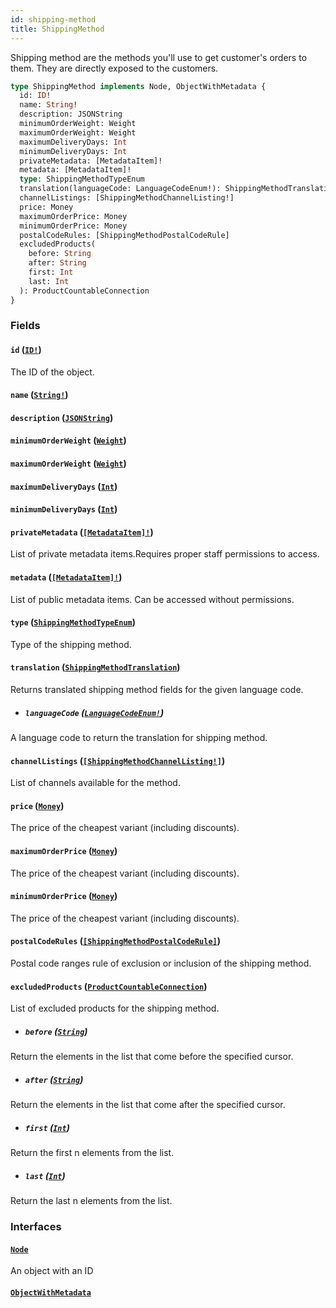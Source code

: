 ```yaml
---
id: shipping-method
title: ShippingMethod
---
```


Shipping method are the methods you'll use to get customer's orders to them. They are directly exposed to the customers.

```graphql
type ShippingMethod implements Node, ObjectWithMetadata {
  id: ID!
  name: String!
  description: JSONString
  minimumOrderWeight: Weight
  maximumOrderWeight: Weight
  maximumDeliveryDays: Int
  minimumDeliveryDays: Int
  privateMetadata: [MetadataItem]!
  metadata: [MetadataItem]!
  type: ShippingMethodTypeEnum
  translation(languageCode: LanguageCodeEnum!): ShippingMethodTranslation
  channelListings: [ShippingMethodChannelListing!]
  price: Money
  maximumOrderPrice: Money
  minimumOrderPrice: Money
  postalCodeRules: [ShippingMethodPostalCodeRule]
  excludedProducts(
    before: String
    after: String
    first: Int
    last: Int
  ): ProductCountableConnection
}
```

### Fields

#### `id` ([`ID!`](../../../developer/api-reference/scalars/id))

The ID of the object.

#### `name` ([`String!`](../../../developer/api-reference/scalars/string))

#### `description` ([`JSONString`](../../../developer/api-reference/scalars/json-string))

#### `minimumOrderWeight` ([`Weight`](../../../developer/api-reference/objects/weight))

#### `maximumOrderWeight` ([`Weight`](../../../developer/api-reference/objects/weight))

#### `maximumDeliveryDays` ([`Int`](../../../developer/api-reference/scalars/int))

#### `minimumDeliveryDays` ([`Int`](../../../developer/api-reference/scalars/int))

#### `privateMetadata` ([`[MetadataItem]!`](../../../developer/api-reference/objects/metadata-item))

List of private metadata items.Requires proper staff permissions to access.

#### `metadata` ([`[MetadataItem]!`](../../../developer/api-reference/objects/metadata-item))

List of public metadata items. Can be accessed without permissions.

#### `type` ([`ShippingMethodTypeEnum`](../../../developer/api-reference/enums/shipping-method-type-enum))

Type of the shipping method.

#### `translation` ([`ShippingMethodTranslation`](../../../developer/api-reference/objects/shipping-method-translation))

Returns translated shipping method fields for the given language code.

- ##### `languageCode` ([`LanguageCodeEnum!`](../../../developer/api-reference/enums/language-code-enum))

A language code to return the translation for shipping method.

#### `channelListings` ([`[ShippingMethodChannelListing!]`](../../../developer/api-reference/objects/shipping-method-channel-listing))

List of channels available for the method.

#### `price` ([`Money`](../../../developer/api-reference/objects/money))

The price of the cheapest variant (including discounts).

#### `maximumOrderPrice` ([`Money`](../../../developer/api-reference/objects/money))

The price of the cheapest variant (including discounts).

#### `minimumOrderPrice` ([`Money`](../../../developer/api-reference/objects/money))

The price of the cheapest variant (including discounts).

#### `postalCodeRules` ([`[ShippingMethodPostalCodeRule]`](../../../developer/api-reference/objects/shipping-method-postal-code-rule))

Postal code ranges rule of exclusion or inclusion of the shipping method.

#### `excludedProducts` ([`ProductCountableConnection`](../../../developer/api-reference/objects/product-countable-connection))

List of excluded products for the shipping method.

- ##### `before` ([`String`](../../../developer/api-reference/scalars/string))

Return the elements in the list that come before the specified cursor.

- ##### `after` ([`String`](../../../developer/api-reference/scalars/string))

Return the elements in the list that come after the specified cursor.

- ##### `first` ([`Int`](../../../developer/api-reference/scalars/int))

Return the first n elements from the list.

- ##### `last` ([`Int`](../../../developer/api-reference/scalars/int))

Return the last n elements from the list.

### Interfaces

#### [`Node`](../../../developer/api-reference/interfaces/node)

An object with an ID

#### [`ObjectWithMetadata`](../../../developer/api-reference/interfaces/object-with-metadata)
